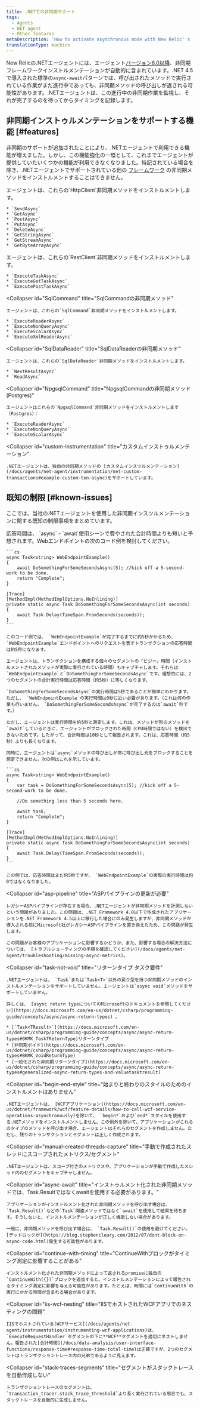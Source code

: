 ```yaml
---
title: .NETでの非同期サポート
tags:
  - Agents
  - NET agent
  - Other features
metaDescription: 'How to activate asynchronous mode with New Relic''s .NET agent, plus a summary of new, disabled, or unavailable features when async mode is active.'
translationType: machine
---
```


New Relicの.NETエージェントには、エージェント[バージョン6.0以降](/docs/release-notes/agent-release-notes/net-release-notes)、非同期フレームワークインストルメンテーションが自動的に含まれています。.NET 4.5で導入された標準の`async-await`パターンでは、呼び出されたメソッドで実行されている作業がまだ進行中であっても、非同期メソッドの呼び出しが返される可能性があります。.NETエージェントは、この進行中の非同期作業を監視し、それが完了するのを待ってからタイミングを記録します。

## 非同期インストゥルメンテーションをサポートする機能 [#features]

非同期のサポートが追加されたことにより、.NETエージェントで利用できる機能が増えました。しかし、この機能強化の一環として、これまでエージェントが提供していたいくつかの機能が利用できなくなりました。特記されている場合を除き、.NETエージェントでサポートされている他の [フレームワーク](/docs/agents/net-agent/getting-started/compatibility-requirements-net-agent) の非同期メソッドをインストルメントすることはできません。

<CollapserGroup>
  <Collapser
    id="HttpClient"
    title="HttpClientの非同期メソッド"
  >
    エージェントは、これらの`HttpClient`非同期メソッドをインストルメントします。

    * `SendAsync`
    * `GetAsync`
    * `PostAsync`
    * `PutAsync`
    * `DeleteAsync`
    * `GetStringAsync`
    * `GetStreamAsync`
    * `GetByteArrayAsync`
  </Collapser>

  <Collapser title="RestClientの非同期メソッド">
    エージェントは、これらの`RestClient`非同期メソッドをインストルメントします。

    * `ExecuteTaskAsync`
    * `ExecuteGetTaskAsync`
    * `ExecutePostTaskAsync`
  </Collapser>

  <Collapser
    id="SqlCommand"
    title="SqlCommandの非同期メソッド"
  >
    エージェントは、これらの`SqlCommand`非同期メソッドをインストルメントします。

    * `ExecuteReaderAsync`
    * `ExecuteNonQueryAsync`
    * `ExecuteScalarAsync`
    * `ExecuteXmlReaderAsync`
  </Collapser>

  <Collapser
    id="SqlDataReader"
    title="SqlDataReaderの非同期メソッド"
  >
    エージェントは、これらの`SqlDataReader`非同期メソッドをインストルメントします。

    * `NextResultAsync`
    * `ReadAsync`
  </Collapser>

  <Collapser
    id="NpgsqlCommand"
    title="NpgsqlCommandの非同期メソッド(Postgres)"
  >
    エージェントはこれらの`NpgsqlCommand`非同期メソッドをインストルメントします（Postgres）：

    * `ExecuteReaderAsync`
    * `ExecuteNonQueryAsync`
    * `ExecuteScalarAsync`
  </Collapser>

  <Collapser
    id="custom-instrumentation"
    title="カスタムインストゥルメンテーション"
  >
    .NETエージェントは、独自の非同期メソッドの [カスタムインスツルメンテーション](/docs/agents/net-agent/instrumentation/net-custom-transactions#example-custom-txn-async)をサポートしています。
  </Collapser>
</CollapserGroup>

## 既知の制限 [#known-issues]

ここでは、当社の.NETエージェントを使用した非同期インスツルメンテーションに関する既知の制限事項をまとめています。

<CollapserGroup>
  <Collapser
    id="response-time1"
    title="応答時間が合計時間より短い"
  >
    応答時間は、 `async` - `await`使用シーンで費やされた合計時間よりも短いと予想されます。Webエンドポイントの次のコード例を検討してください。

    ```cs
    async Task<string> WebEndpointExample() 
    {
        await DoSomethingForSomeSecondsAsync(5); //kick off a 5-second-work to be done.
        return "Complete";
    }

    [Trace]
    [MethodImpl(MethodImplOptions.NoInlining)]
    private static async Task DoSomethingForSomeSecondsAsync(int seconds)
    {
        await Task.Delay(TimeSpan.FromSeconds(seconds));
    }
    ```

    このコード例では、 `WebEndpointExample`が完了するまでに約5秒かかるため、 `WebEndpointExample`エンドポイントへのリクエストを表すトランザクションの応答時間は約5秒になります。

    エージェントは、トランザクションを構成する個々のセグメントの「ビジー」時間（インストルメントされたメソッドが実際に実行されている時間）もキャプチャします。それらは`WebEndpointExample`と`DoSomethingForSomeSecondsAsync`です。理想的には、2つのセグメントの合計実行時間は応答時間（約5秒）に等しくなります。

    `DoSomethingForSomeSecondsAsync`の実行時間は5秒であることが簡単にわかります。ただし、 `WebEndpointExample`の実行時間は0秒に近い必要があります。（これは何の作業も行いません。 `DoSomethingForSomeSecondsAsync`が完了するのは`await`秒です。）

    ただし、エージェントは実行時間を約5秒と測定します。これは、メソッドが別のメソッドを`await`しているときに、エージェントがブロックされた時間（CPU時間ではない）を検出できないためです。したがって、合計時間は10秒として報告されます。これは、応答時間（約5秒）よりも長くなります。

    同時に、エージェントは`async`メソッドの呼び出しが常に呼び出し元をブロックすることを想定できません。次の例はこれを示しています。

    ```cs
    async Task<string> WebEndpointExample()
    {
        var task = DoSomethingForSomeSecondsAsync(5); //kick off a 5-second-work to be done.

        //Do something less than 5 seconds here.

        await task;
        return "Complete";
    }

    [Trace]
    [MethodImpl(MethodImplOptions.NoInlining)]
    private static async Task DoSomethingForSomeSecondsAsync(int seconds)
    {
        await Task.Delay(TimeSpan.FromSeconds(seconds));
    }
    ```

    この例では、応答時間はまだ約5秒ですが、 `WebEndpointExample`の実際の実行時間は約0ではなくなりました。
  </Collapser>

  <Collapser
    id="asp-pipeline"
    title="ASPパイプラインの更新が必要"
  >
    レガシーASPパイプラインが存在する場合、.NETエージェントが非同期メソッドを計測しないという問題がありました。この問題は、.NET Framework 4.0以下で作成されたアプリケーションを.NET Framework 4.5以上に移行した場合にのみ発生しますが、非同期メソッドが導入される前にMicrosoft社がレガシーASPパイプラインを置き換えたため、この問題が発生します。

    この問題がお客様のアプリケーションに影響するかどうか、また、影響する場合の解決方法については、 [トラブルシューティングの手順を確認してください](/docs/agents/net-agent/troubleshooting/missing-async-metrics)。
  </Collapser>

  <Collapser
    id="task-not-void"
    title="リターンタイプ タスク要件"
  >
    .NETエージェントは、 `Task`または`Task<T>`以外の戻り型を持つ非同期メソッドのインストルメンテーションをサポートしていません。エージェントは`async void`メソッドをサポートしていません。

    詳しくは、 [async return typeについてのMicrosoftのドキュメントを参照してください](https://docs.microsoft.com/en-us/dotnet/csharp/programming-guide/concepts/async/async-return-types) 。

    * [`Task<TResult>`](https://docs.microsoft.com/en-us/dotnet/csharp/programming-guide/concepts/async/async-return-types#BKMK_TaskTReturnType)リターンタイプ
    * [非同期ボイド](https://docs.microsoft.com/en-us/dotnet/csharp/programming-guide/concepts/async/async-return-types#BKMK_VoidReturnType)
    * [一般化された非同期リターンタイプ](https://docs.microsoft.com/en-us/dotnet/csharp/programming-guide/concepts/async/async-return-types#generalized-async-return-types-and-valuetasktresult)
  </Collapser>

  <Collapser
    id="begin-end-style"
    title="始まりと終わりのスタイルのためのインストルメントはありません"
  >
    .NETエージェントは、 [WCFアプリケーション](https://docs.microsoft.com/en-us/dotnet/framework/wcf/feature-details/how-to-call-wcf-service-operations-asynchronously)を除いて、 `begin*`および`end*`スタイルを使用する.NETメソッドをインストルメントしません。この例外を除いて、アプリケーションがこれらのタイプのメソッドを呼び出す場合、エージェントはそれらのセグメントを作成しません。ただし、残りのトランザクションとセグメントは正しく作成されます。
  </Collapser>

  <Collapser
    id="manual-created-threads-capture"
    title="手動で作成されたスレッドにスコープされたメトリクス/セグメント"
  >
    .NETエージェントは、スコープ付きのメトリクスや、アプリケーションが手動で作成したスレッド内のセグメントをキャプチャしません。
  </Collapser>

  <Collapser
    id="async-await"
    title="インストゥルメント化された非同期メソッドでは、Task.Resultではなくawaitを使用する必要があります。"
  >
    アプリケーションがインストルメント化された非同期メソッドを呼び出す場合は、 `Task.Result()`などの`Task`関連メソッドではなく`await`を使用して結果を待ちます。そうしないと、インストルメンテーションが正しく機能しない場合があります。

    一般に、非同期メソッドを呼び出す場合は、 `Task.Result()`の使用を避けてください。[デッドロックが](https://blog.stephencleary.com/2012/07/dont-block-on-async-code.html)発生する可能性があります。
  </Collapser>

  <Collapser
    id="continue-with-timing"
    title="ContinueWithブロックがタイミング測定に影響することがある"
  >
    インストルメント化された非同期メソッドによって返されるpromiseに独自の`ContinueWith({})`ブロックを追加すると、インストルメンテーションによって報告されるタイミング測定に影響を与える可能性があります。たとえば、時間には`ContinueWith`の実行にかかる時間が含まれる場合があります。
  </Collapser>

  <Collapser
    id="iis-wcf-nesting"
    title="IISでホストされたWCFアプリでのネスティングの問題"
  >
    IISでホストされている[WCFサービス](/docs/agents/net-agent/instrumentation/instrumenting-wcf-applications)は、 `ExecuteRequestHandler`セグメントの下に**WCF**セグメントを適切にネストしません。報告された[合計時間](/docs/data-analysis/user-interface-functions/response-time#response-time-total-time)は正確ですが、2つのセグメントはトランザクショントレース内の兄弟であるように見えます。
  </Collapser>

  <Collapser
    id="stack-traces-segments"
    title="セグメントがスタックトレースを自動作成しない"
  >
    トランザクショントレースのセグメントは、 `transaction_tracer.stack_trace_threshold`より長く実行されている場合でも、スタックトレースを自動的に生成しません。
  </Collapser>
</CollapserGroup>